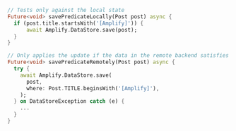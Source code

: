 ```dart
// Tests only against the local state
Future<void> savePredicateLocally(Post post) async {
  if (post.title.startsWith('[Amplify]')) {
      await Amplify.DataStore.save(post);
  }
}

// Only applies the update if the data in the remote backend satisfies the criteria
Future<void> savePredicateRemotely(Post post) async {
  try {
    await Amplify.DataStore.save(
      post,
      where: Post.TITLE.beginsWith('[Amplify]'),
    );
  } on DataStoreException catch (e) {
    ...
  }
}
```
